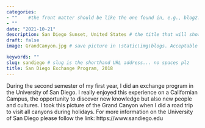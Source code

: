 ```yaml
---
categories:  
- ""    #the front matter should be like the one found in, e.g., blog2.md. It cannot be like the normal Rmd we used
- ""
date: "2021-10-21"
description: San Diego Sunset, United States # the title that will show up once someone gets to this page
draft: false
image: GrandCanyon.jpg # save picture in \static\img\blogs. Acceptable formats= jpg, jpeg, or png . Your iPhone pics wont work

keywords: ""
slug: sandiego # slug is the shorthand URL address... no spaces plz
title: San Diego Exchange Program, 2018 
---
```


During the second semester of my first year, I did an exchange program in the University of San Diego. I really enjoyed this experience on a Californian Campus, the opportunity to discover new knowledge but also new people and cultures. I took this picture of the Grand Canyon when I did a road trip to visit all canyons during holidays. 
For more information on the University of San Diego please follow the link: 
https://www.sandiego.edu

